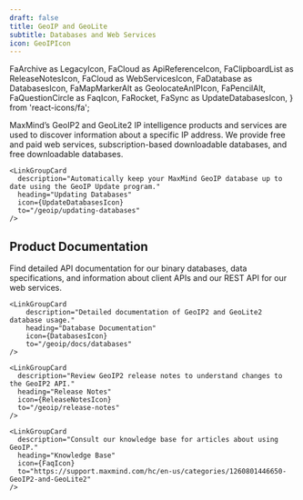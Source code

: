 ```yaml
---
draft: false
title: GeoIP and GeoLite
subtitle: Databases and Web Services
icon: GeoIPIcon
---
```


  FaArchive as LegacyIcon,
  FaCloud as ApiReferenceIcon,
  FaClipboardList as ReleaseNotesIcon,
  FaCloud as WebServicesIcon,
  FaDatabase as DatabasesIcon,
  FaMapMarkerAlt as GeolocateAnIPIcon,
  FaPencilAlt,
  FaQuestionCircle as FaqIcon,
  FaRocket,
  FaSync as UpdateDatabasesIcon,
} from 'react-icons/fa';


MaxMind’s GeoIP2 and GeoLite2 IP intelligence products and services are used to
discover information about a specific IP address. We provide free and paid web
services, subscription-based downloadable databases, and free downloadable
databases.

<LinkGroupContainer>
  <LinkGroup heading="Guides">
    <LinkGroupCard
      description="Use MaxMind GeoIP databases, web services, or JavaScript client to geolocate an IP address."
      heading="Geolocate an IP"
      icon={GeolocateAnIPIcon}
      to="/geoip/geolocate-an-ip"
    />

    <LinkGroupCard
      description="Automatically keep your MaxMind GeoIP database up to date using the GeoIP Update program."
      heading="Updating Databases"
      icon={UpdateDatabasesIcon}
      to="/geoip/updating-databases"
    />
  </LinkGroup>
</LinkGroupContainer>

## Product Documentation

Find detailed API documentation for our binary databases, data specifications,
and information about client APIs and our REST API for our web services.

<GeoIPOverview />

<GeoLiteOverview />

<LinkGroupContainer>
  <LinkGroup isCompact heading="Resources">
    <LinkGroupCard
        description="Detailed documentation of GeoIP2 and GeoLite2 web service usage."
        heading="Web Service Documentation"
        icon={ApiReferenceIcon}
        to="/geoip/docs/web-services"
    />

    <LinkGroupCard
        description="Detailed documentation of GeoIP2 and GeoLite2 database usage."
        heading="Database Documentation"
        icon={DatabasesIcon}
        to="/geoip/docs/databases"
    />

    <LinkGroupCard
      description="Review GeoIP2 release notes to understand changes to the GeoIP2 API."
      heading="Release Notes"
      icon={ReleaseNotesIcon}
      to="/geoip/release-notes"
    />

    <LinkGroupCard
      description="Consult our knowledge base for articles about using GeoIP."
      heading="Knowledge Base"
      icon={FaqIcon}
      to="https://support.maxmind.com/hc/en-us/categories/1260801446650-GeoIP2-and-GeoLite2"
    />
  </LinkGroup>
</LinkGroupContainer>

